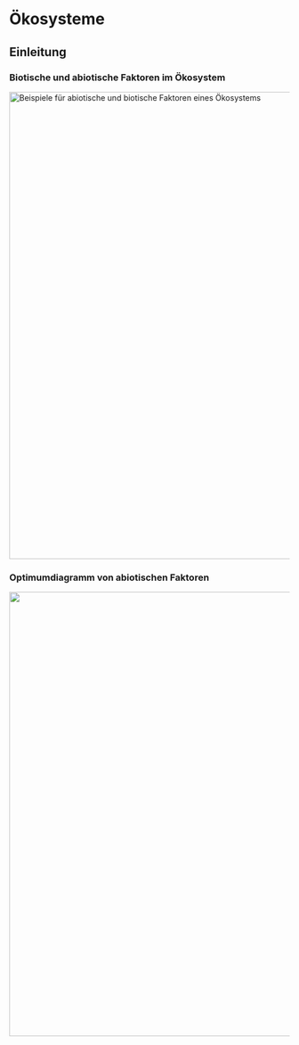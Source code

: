 # Ökosysteme

## Einleitung

### Biotische und abiotische Faktoren im Ökosystem

[![Beispiele für abiotische und biotische Faktoren eines Ökosystems](/assets/abiotisch-und-biotisch.excalidraw.png){#fig-bio_abiotische-und-biotische-merkmale width="839"}](https://excalidraw.com/#json=JjYlYXfMn5-ds5SFz7MvT,3_WdTXm_1kg6hmVv6w_btA)

### Optimumdiagramm von abiotischen Faktoren

[![](/assets/optimumdiagramm.excalidraw.png){#fig-bio_abiotische-Optimumsdiagramm width="798"}](https://excalidraw.com/#json=YWaEEX66DivwclQ0NT29o,fKYx1gz4QRMTvRzBLNJq5A)